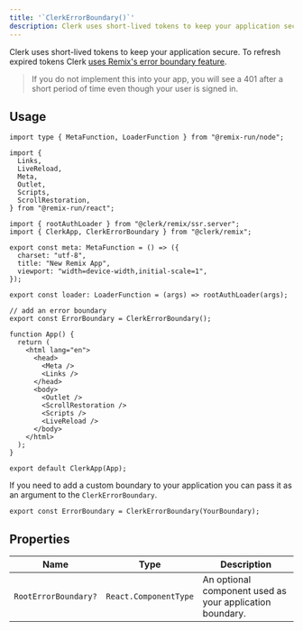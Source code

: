 ---
title: '`ClerkErrorBoundary()`'
description: Clerk uses short-lived tokens to keep your application secure. To refresh expired tokens, Clerk uses Remix's error boundary feature.
---

Clerk uses short-lived tokens to keep your application secure. To refresh expired tokens Clerk [uses Remix's error boundary feature](https://remix.run/docs/en/main/route/error-boundary).

> If you do not implement this into your app, you will see a 401 after a short period of time even though your user is signed in.

## Usage

```tsx {13, 23-24}
import type { MetaFunction, LoaderFunction } from "@remix-run/node";

import {
  Links,
  LiveReload,
  Meta,
  Outlet,
  Scripts,
  ScrollRestoration,
} from "@remix-run/react";

import { rootAuthLoader } from "@clerk/remix/ssr.server";
import { ClerkApp, ClerkErrorBoundary } from "@clerk/remix";

export const meta: MetaFunction = () => ({
  charset: "utf-8",
  title: "New Remix App",
  viewport: "width=device-width,initial-scale=1",
});

export const loader: LoaderFunction = (args) => rootAuthLoader(args);

// add an error boundary
export const ErrorBoundary = ClerkErrorBoundary();

function App() {
  return (
    <html lang="en">
      <head>
        <Meta />
        <Links />
      </head>
      <body>
        <Outlet />
        <ScrollRestoration />
        <Scripts />
        <LiveReload />
      </body>
    </html>
  );
}

export default ClerkApp(App);
```

If you need to add a custom boundary to your application you can pass it as an argument to the `ClerkErrorBoundary`.

```tsx
export const ErrorBoundary = ClerkErrorBoundary(YourBoundary);
```

## Properties

| Name | Type | Description |
| --- | --- | --- |
| `RootErrorBoundary?` | `React.ComponentType` | An optional component used as your application boundary. |

